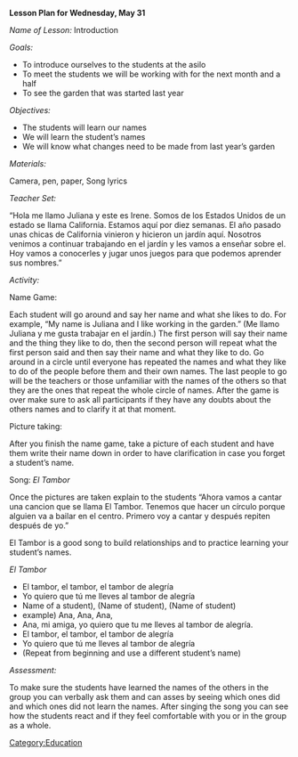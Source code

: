 '''Lesson Plan for Wednesday, May 31'''

''Name of Lesson:'' Introduction

''Goals:''

*To introduce ourselves to the students at the asilo
*To meet the students we will be working with for the next month and a half
*To see the garden that was started last year

''Objectives:''

*The students will learn our names
*We will learn the student’s names
*We will know what changes need to be made from last year’s garden

''Materials:''

Camera, pen, paper, Song lyrics 

''Teacher Set:'' 

“Hola me llamo Juliana y este es Irene.  Somos de los Estados Unidos de un estado se llama California.  Estamos aquí por diez semanas.  El año pasado  unas chicas de California vinieron y hicieron un jardín aquí.  Nosotros venimos a continuar  trabajando en el jardín y les vamos a enseñar sobre el.  Hoy vamos a conocerles  y jugar unos juegos para que podemos aprender sus nombres.”

''Activity:''
	
Name Game: 

Each student will go around and say her name and what she likes to do.  For example, “My name is Juliana and I like working in the garden.” (Me llamo Juliana y me gusta trabajar en el jardín.) The first person will say their name and the thing they like to do, then the second person will repeat what the first person said and then say their name and what they like to do.  Go around in a circle until everyone has repeated the names and what they like to do of the people before them and their own names. The last people to go will be the teachers or those unfamiliar with the names of the others so that they are the ones that repeat the whole circle of names. After the game is over make sure to ask all participants if they have any doubts about the others names and to clarify it at that moment. 

Picture taking:
 	
After you finish the name game, take a picture of each student and have them write their name down in order to have clarification in case you forget a student’s name.

Song:  ''El Tambor''

Once the pictures are taken explain to the students “Ahora vamos a cantar una cancion que se llama El Tambor.  Tenemos que hacer un círculo porque alguien va a bailar en el centro.  Primero voy a cantar y después repiten después de yo.”

El Tambor is a good song to build relationships and to practice learning your student’s names.  

''El Tambor''
		
*El tambor, el tambor, el tambor de alegría
*Yo quiero que tú me lleves al tambor de alegría
*Name of a student), (Name of student), (Name of student)
*example) Ana, Ana, Ana, 
*Ana, mi amiga, yo quiero que tu me lleves al tambor de alegría.
*El tambor, el tambor, el tambor de alegría
*Yo quiero que tú me lleves al tambor de alegría
*(Repeat from beginning and use a different student’s name)

''Assessment:''  

To make sure the students have learned the names of the others in the group you can verbally ask them and can asses by seeing which ones did and which ones did not learn the names.  After singing the song you can see how the students react and if they feel comfortable with you or in the group as a whole.

[[Category:Education]]